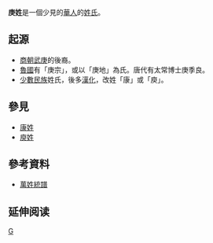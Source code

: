 {{unreferenced|time=2014-10-22T20:15:01+00:00}}
'''庚姓'''是一個少見的[[華人|華人]]的[[姓氏|姓氏]]。

== 起源 ==
* [[商朝|商朝]][[武庚|武庚]]的後裔。
* [[魯國|魯國]]有「庚宗」，或以「庚地」為氏。唐代有太常博士庚季良。
* [[少數民族|少數民族]]姓氏，後多[[漢化|漢化]]，改姓「康」或「庾」。

== 參見 ==
* [[康姓|康姓]]
* [[庾姓|庾姓]]

== 參考資料 ==
* [[萬姓統譜|萬姓統譜]]

== 延伸阅读 ==
{{Wikisource further reading}}

[[Category:漢姓|G]]